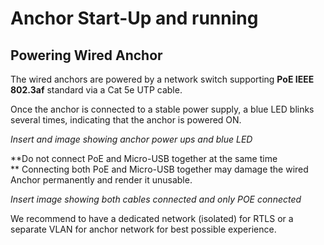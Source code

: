 
# Anchor Start-Up and running

## Powering Wired Anchor

The wired anchors are powered by a network switch supporting **PoE IEEE 802.3af** standard via a Cat 5e UTP cable.

Once the anchor is connected to a stable power supply, a blue LED blinks several times, indicating that the anchor is powered ON. 

*Insert and image showing anchor power ups and blue LED*

<Callout type="error" emoji="🚫">
  **Do not connect PoE and Micro-USB together at the same time <br />**
  Connecting both PoE and Micro-USB together may damage the wired Anchor permanently and render it unusable.
</Callout>

*Insert image showing both cables connected and only POE connected*

We recommend to have a dedicated network (isolated) for RTLS or a separate VLAN for anchor network for best possible experience. 